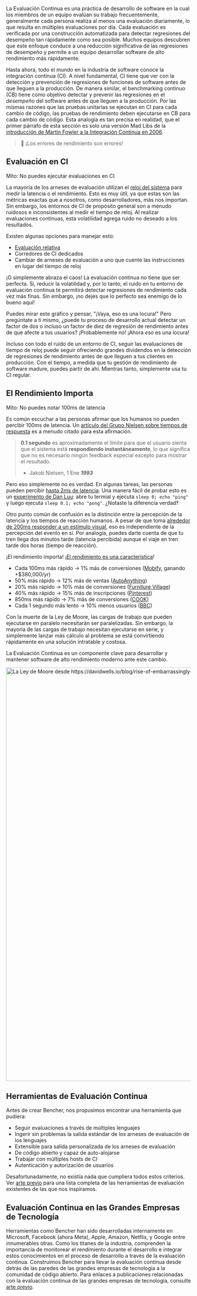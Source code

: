 
La Evaluación Continua es una práctica de desarrollo de software en la cual los miembros de un equipo evalúan su trabajo frecuentemente,
generalmente cada persona realiza al menos una evaluación diariamente, lo que resulta en múltiples evaluaciones por día.
Cada evaluación es verificada por una construcción automatizada para detectar regresiones del desempeño tan rápidamente como sea posible.
Muchos equipos descubren que este enfoque conduce a una reducción significativa de las regresiones de desempeño
y permite a un equipo desarrollar software de alto rendimiento más rápidamente.

Hasta ahora, todo el mundo en la industria de software conoce la integración continua (CI).
A nivel fundamental, CI tiene que ver con la detección y prevención de regresiones de funciones de software antes de que lleguen a la producción.
De manera similar, el benchmarking continuo (CB) tiene como objetivo detectar y prevenir las regresiones en el _desempeño_ del software antes de que lleguen a la producción.
Por las mismas razones que las pruebas unitarias se ejecutan en CI para cada cambio de código,
las pruebas de rendimiento deben ejecutarse en CB para cada cambio de código.
Esta analogía es tan precisa en realidad, que el primer párrafo de esta sección es solo una versión Mad Libs de la [introducción de Martin Fowler a la Integración Continua en 2006](https://martinfowler.com/articles/continuousIntegration.html).

> 🐰 ¡Los errores de rendimiento son errores!

## Evaluación en CI

Mito: No puedes ejecutar evaluaciones en CI

La mayoría de los arneses de evaluación utilizan el [reloj del sistema](https://en.wikipedia.org/wiki/Elapsed_real_time) para medir la latencia o el rendimiento.
Esto es muy útil, ya que estas son las métricas exactas que a nosotros, como desarrolladores, más nos importan.
Sin embargo, los entornos de CI de propósito general son a menudo ruidosos e inconsistentes al medir el tiempo de reloj.
Al realizar evaluaciones continuas, esta volatilidad agrega ruido no deseado a los resultados.

Existen algunas opciones para manejar esto:
- [Evaluación relativa](/es/docs/how-to/track-benchmarks/)
- Corredores de CI dedicados
- Cambiar de arneses de evaluación a uno que cuente las instrucciones en lugar del tiempo de reloj

¡O simplemente abraza el caos! La evaluación continua no tiene que ser perfecta.
Sí, reducir la volatilidad y, por lo tanto, el ruido en tu entorno de evaluación continua te permitirá detectar regresiones de rendimiento cada vez más finas.
Sin embargo, ¡no dejes que lo perfecto sea enemigo de lo bueno aquí!

<PerfImg
    query_title="%C2%A1Abraza+el+Caos%21"
    title="¡Abraza el Caos!"
    alt="¡Abraza el Caos! para Bencher - Bencher"
/>

Puedes mirar este gráfico y pensar, "¡Vaya, eso es una locura!" Pero pregúntate a ti mismo, ¿puede tu proceso de desarrollo actual detectar un factor de dos o incluso un factor de diez de regresión de rendimiento antes de que afecte a tus usuarios? ¡Probablemente no! ¡Ahora _eso_ es una locura!

Incluso con todo el ruido de un entorno de CI, seguir las evaluaciones de tiempo de reloj puede seguir ofreciendo grandes dividendos en la detección de regresiones de rendimiento antes de que lleguen a tus clientes en producción.
Con el tiempo, a medida que tu gestión de rendimiento de software madure, puedes partir de ahí.
Mientras tanto, simplemente usa tu CI regular.

## El Rendimiento Importa

Mito: No puedes notar 100ms de latencia

Es común escuchar a las personas afirmar que los humanos no pueden percibir 100ms de latencia.
Un [artículo del Grupo Nielsen sobre tiempos de respuesta](https://www.nngroup.com/articles/response-times-3-important-limits/) es a menudo citado para esta afirmación.

> **0.1 segundo** es aproximadamente el límite para que el usuario sienta que el sistema está **respondiendo instantáneamente**, lo que significa que no es necesario ningún feedback especial excepto para mostrar el resultado.
>
> - Jakob Nielsen, 1 Ene __*1993*__

Pero eso simplemente no es verdad.
En algunas tareas, las personas pueden percibir [hasta 2ms de latencia](https://pdfs.semanticscholar.org/386a/15fd85c162b8e4ebb6023acdce9df2bd43ee.pdf).
Una manera fácil de probar esto es un [experimento de Dan Luu](https://danluu.com/input-lag/#appendix-why-measure-latency): abre tu termial y ejecuta `sleep 0; echo "ping"` y luego ejecuta `sleep 0.1; echo "pong"`. ¿Notaste la diferencia verdad‽

Otro punto común de confusión es la distinción entre la percepción de la latencia y los tiempos de reacción humanos. A pesar de que toma [alrededor de 200ms responder a un estímulo visual](https://humanbenchmark.com/tests/reactiontime), eso es independiente de la percepción del evento en sí. Por analogía, puedes darte cuenta de que tu tren llega dos minutos tarde (latencia percibida) aunque el viaje en tren tarde dos horas (tiempo de reacción).

¡El rendimiento importa! ¡[El rendimiento es una característica](https://blog.codinghorror.com/performance-is-a-feature/)!

- Cada 100ms más rápido → 1% más de conversiones ([Mobify](https://web.dev/why-speed-matters/), ganando +$380,000/yr)
- 50% más rápido → 12% más de ventas ([AutoAnything](https://www.digitalcommerce360.com/2010/08/19/web-accelerator-revs-conversion-and-sales-autoanything/))
- 20% más rápido → 10% más de conversiones ([Furniture Village](https://www.thinkwithgoogle.com/intl/en-gb/marketing-strategies/app-and-mobile/furniture-village-and-greenlight-slash-page-load-times-boosting-user-experience/))
- 40% más rápido → 15% más de inscripciones ([Pinterest](https://medium.com/pinterest-engineering/driving-user-growth-with-performance-improvements-cfc50dafadd7))
- 850ms más rápido → 7% más de conversiones ([COOK](https://web.dev/why-speed-matters/))
- Cada 1 segundo más lento → 10% menos usuarios ([BBC](https://www.creativebloq.com/features/how-the-bbc-builds-websites-that-scale))

Con la muerte de la Ley de Moore, las cargas de trabajo que pueden ejecutarse en paralelo necesitarán ser paralelizadas.
Sin embargo, la mayoría de las cargas de trabajo necesitan ejecutarse en serie,
y simplemente lanzar más cálculo al problema se está convirtiendo rápidamente en una solución intratable y costosa.

La Evaluación Continua es un componente clave para desarrollar y mantener
software de alto rendimiento moderno ante este cambio.

<div class="content has-text-centered">
<img
    src="https://s3.amazonaws.com/public.bencher.dev/docs/moores_law.jpg"
    width="2124"
    height="1128"
    alt="La Ley de Moore desde https://davidwells.io/blog/rise-of-embarrassingly-parallel-serverless-compute"
/>
</div>

## Herramientas de Evaluación Continua

Antes de crear Bencher, nos propusimos encontrar una herramienta que pudiera:

- Seguir evaluaciones a través de múltiples lenguajes
- Ingerir sin problemas la salida estándar de los arneses de evaluación de los lenguajes
- Extensible para salida personalizada de los arneses de evaluación
- De código abierto y capaz de auto-alojarse
- Trabajar con múltiples hosts de CI
- Autenticación y autorización de usuarios

Desafortunadamente, no existía nada que cumpliera todos estos criterios.
Ver [arte previo](/es/docs/reference/prior-art/) para una lista completa de las herramientas de evaluación existentes de las que nos inspiramos.

## Evaluación Continua en las Grandes Empresas de Tecnología

Herramientas como Bencher han sido desarrolladas internamente en
Microsoft, Facebook (ahora Meta), Apple, Amazon, Netflix, y Google entre innumerables otras.
Como los titanes de la industria, comprenden la importancia de monitorear el rendimiento durante el desarrollo
e integrar estos conocimientos en el proceso de desarrollo a través de la evaluación continua.
Construimos Bencher para llevar la evaluación continua desde detrás de las paredes de las grandes empresas de tecnología a la comunidad de código abierto.
Para enlaces a publicaciones relacionadas con la evaluación continua de las grandes empresas de tecnología, consulte [arte previo](/es/docs/reference/prior-art/).
